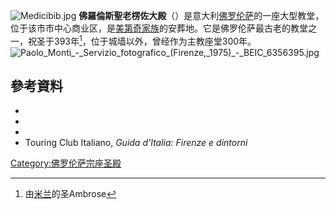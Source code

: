 [[File:Medicibib.jpg|thumb]] 
'''佛羅倫斯聖老楞佐大殿'''（{{lang-it|Basilica di San Lorenzo}}）是意大利[[佛罗伦萨|佛罗伦萨]]的一座大型教堂，位于该市市中心商业区，是[[美第奇家族|美第奇家族]]的安葬地。它是佛罗伦萨最古老的教堂之一，祝圣于393年<ref>由[[米兰|米兰]]的圣Ambrose</ref>，位于城墙以外，曾经作为主教座堂300年。
[[File:Paolo_Monti_-_Servizio_fotografico_(Firenze,_1975)_-_BEIC_6356395.jpg|thumb]]

== 參考資料 ==
<div class="references-small">
<references />
</div>
* {{cite book|last=Brock|first=Maurice|title=Bronzino|location=Paris|publisher=Flammarion|year=2002|pages=20–24}}
* {{cite book|last=Luchinat|first=Cristina A.|title= The Medici, Michelangelo & the Art of Late Renaissance Florence|location=New Haven and }}
* {{cite book|first= Rudolf|last= Wittkower| year=1993| title= Art and Architecture Italy, 1600-1750| chapter= | editor=  Pelican History of Art| others=1980 | pages= 126 | publisher= Penguin Books Ltd| id= | url= | authorlink= }}
* Touring Club Italiano, ''Guida d'Italia: Firenze e dintorni''

{{coord|43.774991|N|11.253659|E|type:landmark_region:IT|display=title}}
{{佛罗伦萨地标}}
{{Authority control}}
{{Religion-buil-stub}}

[[Category:佛罗伦萨宗座圣殿|Category:佛罗伦萨宗座圣殿]]